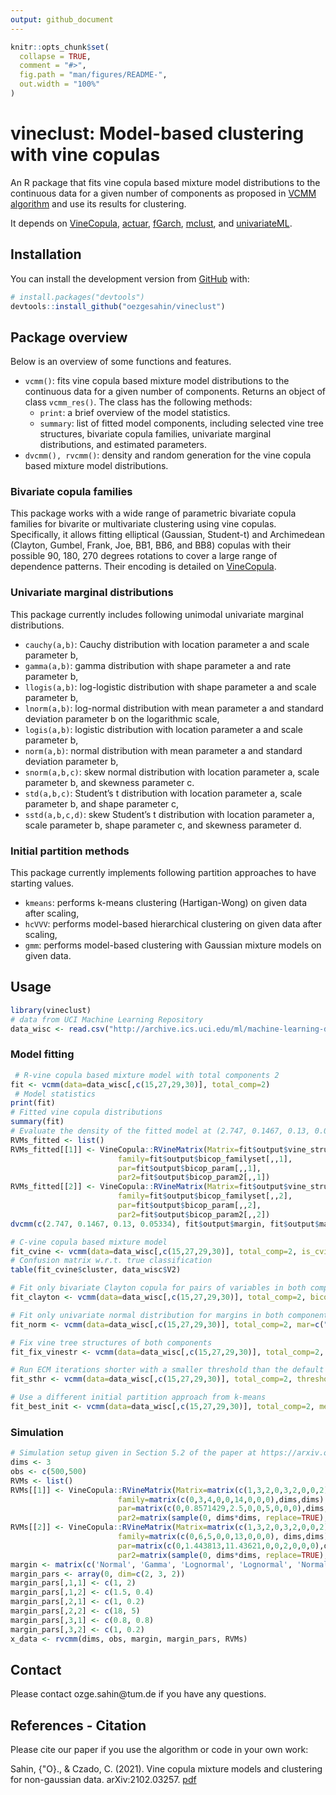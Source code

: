 ```yaml
---
output: github_document
---
```



```r
knitr::opts_chunk$set(
  collapse = TRUE,
  comment = "#>",
  fig.path = "man/figures/README-",
  out.width = "100%"
)
```

# vineclust: Model-based clustering with vine copulas

An R package that fits vine copula based mixture model distributions to the continuous data for a given number of components as proposed in [VCMM algorithm](https://arxiv.org/pdf/2102.03257.pdf) and use its results for clustering.

It depends on [VineCopula](https://github.com/tnagler/VineCopula), [actuar](https://github.com/cran/actuar), [fGarch](https://github.com/cran/fGarch), [mclust](https://github.com/cran/mclust), and [univariateML](https://github.com/JonasMoss/univariateML).

## Installation

You can install the development version from [GitHub](https://github.com/oezgesahin) with:

``` r
# install.packages("devtools")
devtools::install_github("oezgesahin/vineclust")
```

## Package overview

Below is an overview of some functions and features. 

* ```vcmm()```: fits vine copula based mixture model distributions to the continuous data for a given number of components. Returns an object of class ```vcmm_res()```. The class has the following methods:
    * ```print```: a brief overview of the model statistics.
    * ```summary```: list of fitted model components, including selected vine tree structures, bivariate copula families, univariate marginal distributions, and estimated parameters.

* ```dvcmm(), rvcmm()```: density and random generation for the vine copula based mixture model distributions.

### Bivariate copula families

This package works with a wide range of parametric bivariate copula families for bivarite or multivariate clustering using vine copulas. Specifically, it allows fitting elliptical (Gaussian, Student-t) and Archimedean (Clayton, Gumbel, Frank, Joe, BB1, BB6, and BB8) copulas with their possible 90, 180, 270 degrees rotations to cover a large range of dependence patterns. Their encoding is detailed on [VineCopula](https://github.com/tnagler/VineCopula). 

### Univariate marginal distributions

This package currently includes following unimodal univariate marginal distributions.

* ```cauchy(a,b)```: Cauchy distribution with location parameter a and scale parameter b,
* ```gamma(a,b)```: gamma distribution with shape parameter a and rate parameter b,
* ```llogis(a,b)```: log-logistic distribution with shape parameter a and scale parameter b,
* ```lnorm(a,b)```: log-normal distribution with mean parameter a and standard deviation parameter b on the logarithmic scale,
* ```logis(a,b)```: logistic distribution with location parameter a and scale parameter b,
* ```norm(a,b)```: normal distribution with mean parameter a and standard deviation parameter b,
* ```snorm(a,b,c)```: skew normal distribution with location parameter a, scale parameter b, and skewness parameter c.
* ```std(a,b,c)```: Student’s t distribution with location parameter a, scale parameter b, and shape parameter c,
* ```sstd(a,b,c,d)```: skew Student’s t distribution with location parameter a, scale parameter b, shape parameter c, and skewness parameter d.

### Initial partition methods

This package currently implements following partition approaches to have starting values.

* ```kmeans```: performs k-means clustering (Hartigan-Wong) on given data after scaling,
* ```hcVVV```: performs model-based hierarchical clustering on given data after scaling,
* ```gmm```: performs model-based clustering with Gaussian mixture models on given data. 

## Usage

```r
library(vineclust)
# data from UCI Machine Learning Repository 
data_wisc <- read.csv("http://archive.ics.uci.edu/ml/machine-learning-databases/breast-cancer-wisconsin/wdbc.data", header = FALSE)
```

### Model fitting

```r
 # R-vine copula based mixture model with total components 2
fit <- vcmm(data=data_wisc[,c(15,27,29,30)], total_comp=2)
 # Model statistics
print(fit)
# Fitted vine copula distributions
summary(fit) 
# Evaluate the density of the fitted model at (2.747, 0.1467, 0.13, 0.05334)
RVMs_fitted <- list()
RVMs_fitted[[1]] <- VineCopula::RVineMatrix(Matrix=fit$output$vine_structure[,,1],
                        family=fit$output$bicop_familyset[,,1],
                        par=fit$output$bicop_param[,,1],
                        par2=fit$output$bicop_param2[,,1])
RVMs_fitted[[2]] <- VineCopula::RVineMatrix(Matrix=fit$output$vine_structure[,,2],
                        family=fit$output$bicop_familyset[,,2],
                        par=fit$output$bicop_param[,,2],
                        par2=fit$output$bicop_param2[,,2])
dvcmm(c(2.747, 0.1467, 0.13, 0.05334), fit$output$margin, fit$output$marginal_param, RVMs_fitted, fit$output$mixture_prob)
```

```r
# C-vine copula based mixture model
fit_cvine <- vcmm(data=data_wisc[,c(15,27,29,30)], total_comp=2, is_cvine=1)  
# Confusion matrix w.r.t. true classification
table(fit_cvine$cluster, data_wisc$V2) 
```

```r
# Fit only bivariate Clayton copula for pairs of variables in both components
fit_clayton <- vcmm(data=data_wisc[,c(15,27,29,30)], total_comp=2, bicop=c(3))  
```

```r
# Fit only univariate normal distribution for margins in both components
fit_norm <- vcmm(data=data_wisc[,c(15,27,29,30)], total_comp=2, mar=c("norm"))  
```

```r
# Fix vine tree structures of both components 
fit_fix_vinestr <- vcmm(data=data_wisc[,c(15,27,29,30)], total_comp=2, vinestr=matrix(c(1,2,3,4,0,2,4,3,0,0,4,3,0,0,0,3),4,4)) 
``` 

```r
# Run ECM iterations shorter with a smaller threshold than the default threshold
fit_sthr <- vcmm(data=data_wisc[,c(15,27,29,30)], total_comp=2, threshold=0.001)  
``` 

```r
# Use a different initial partition approach from k-means
fit_best_init <- vcmm(data=data_wisc[,c(15,27,29,30)], total_comp=2, methods=c("gmm"))  
```

### Simulation

```r
# Simulation setup given in Section 5.2 of the paper at https://arxiv.org/pdf/2102.03257.pdf
dims <- 3
obs <- c(500,500) 
RVMs <- list()
RVMs[[1]] <- VineCopula::RVineMatrix(Matrix=matrix(c(1,3,2,0,3,2,0,0,2),dims,dims),
                        family=matrix(c(0,3,4,0,0,14,0,0,0),dims,dims),
                        par=matrix(c(0,0.8571429,2.5,0,0,5,0,0,0),dims,dims),
                        par2=matrix(sample(0, dims*dims, replace=TRUE),dims,dims)) 
RVMs[[2]] <- VineCopula::RVineMatrix(Matrix=matrix(c(1,3,2,0,3,2,0,0,2), dims,dims),
                        family=matrix(c(0,6,5,0,0,13,0,0,0), dims,dims),
                        par=matrix(c(0,1.443813,11.43621,0,0,2,0,0,0),dims,dims),
                        par2=matrix(sample(0, dims*dims, replace=TRUE),dims,dims))
margin <- matrix(c('Normal', 'Gamma', 'Lognormal', 'Lognormal', 'Normal', 'Gamma'), 3, 2) 
margin_pars <- array(0, dim=c(2, 3, 2))
margin_pars[,1,1] <- c(1, 2)
margin_pars[,1,2] <- c(1.5, 0.4)
margin_pars[,2,1] <- c(1, 0.2)
margin_pars[,2,2] <- c(18, 5)
margin_pars[,3,1] <- c(0.8, 0.8)
margin_pars[,3,2] <- c(1, 0.2)
x_data <- rvcmm(dims, obs, margin, margin_pars, RVMs)
``` 

## Contact

Please contact ozge.sahin@tum.de if you have any questions.

## References - Citation

Please cite our paper if you use the algorithm or code in your own work:

Sahin, {\"O}., \& Czado, C. (2021). Vine copula mixture models and clustering for non-gaussian data. arXiv:2102.03257. [pdf](https://arxiv.org/pdf/2102.03257.pdf)
